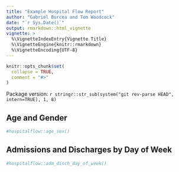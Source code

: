 ```yaml
---
title: "Example Hospital Flow Report"
author: "Gabriel Burcea and Tom Woodcock"
date: "`r Sys.Date()`"
output: rmarkdown::html_vignette
vignette: >
  %\VignetteIndexEntry{Vignette Title}
  %\VignetteEngine{knitr::rmarkdown}
  %\VignetteEncoding{UTF-8}
---
```


```r
knitr::opts_chunk$set(
  collapse = TRUE,
  comment = "#>"
)
```

Package version: `r stringr::str_sub(system("git rev-parse HEAD", intern=TRUE), 1, 8)`

## Age and Gender


```r
#hospitalflow::age_sex()
```

## Admissions and Discharges by Day of Week


```r
#hospitalflow::adm_disch_day_of_week()
```

